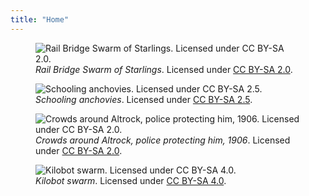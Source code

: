 ```yaml
---
title: "Home"
---
```

::: {layout-nrow=2}
![*Rail Bridge Swarm of Starlings*. Licensed under [CC BY-SA 2.0](https://creativecommons.org/licenses/by-sa/2.0/).](./assets/swarm.jpg)

![*Schooling anchovies*. Licensed under [CC BY-SA 2.5](https://creativecommons.org/licenses/by-sa/2.5/it/deed.en).](./assets/fish.jpg)

![*Crowds around Altrock, police protecting him, 1906*. Licensed under [CC BY-SA 2.0](https://creativecommons.org/licenses/by-sa/2.0/).](./assets/crowd.jpg)

![*Kilobot swarm*. Licensed under [CC BY-SA 4.0](https://creativecommons.org/licenses/by-sa/4.0/deed.en).](./assets/kilobot.JPG)
:::
